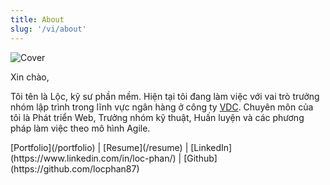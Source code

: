 ```yaml
---
title: About
slug: '/vi/about'
---
```



![Cover](./cover.jpg)

Xin chào,

Tôi tên là Lộc, kỹ sư phần mềm.
Hiện tại tôi đang làm việc với vai trò trưởng nhóm lập trình trong lĩnh vực ngân hàng ở công ty [VDC](https://www.linkedin.com/company/teamvdcvietnam/).
Chuyên môn của tôi là Phát triển Web, Trưởng nhóm kỹ thuật, Huấn luyện và các phương pháp làm việc theo mô hình Agile.

<div class="text-center">
  <Markdown>
    [Portfolio](/portfolio) | [Resume](/resume) |
    [LinkedIn](https://www.linkedin.com/in/loc-phan/) |
    [Github](https://github.com/locphan87)
  </Markdown>
</div>
